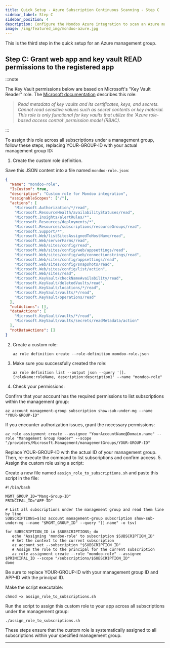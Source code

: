 ```yaml
---
title: Quick Setup - Azure Subscription Continuous Scanning - Step C
sidebar_label: Step C
sidebar_position: 4
description: Configure the Mondoo Azure integration to scan an Azure management group. Step C is to grant web app and key vault READ permissions to the registered app.
image: /img/featured_img/mondoo-azure.jpg
---
```


This is the third step in the quick setup for an Azure management group.

## Step C: Grant web app and key vault READ permissions to the registered app

:::note

The Key Vault permissions below are based on Microsoft's "Key Vault Reader" role. The [Microsoft documentation](https://learn.microsoft.com/en-us/azure/role-based-access-control/built-in-roles) describes this role:

> _Read metadata of key vaults and its certificates, keys, and secrets. Cannot read sensitive values such as secret contents or key material. This role is only functional for key vaults that utilize the 'Azure role-based access control' permission model (RBAC)._

:::

To assign this role across all subscriptions under a management group, follow these steps, replacing YOUR-GROUP-ID with your actual management group ID:


1. Create the custom role definition.

  Save this JSON content into a file named `mondoo-role.json`:

   ```json
   {
     "Name": "mondoo-role",
     "IsCustom": true,
     "description": "Custom role for Mondoo integration",
     "assignableScopes": ["/"],
     "actions": [
       "Microsoft.Authorization/*/read",
       "Microsoft.ResourceHealth/availabilityStatuses/read",
       "Microsoft.Insights/alertRules/*",
       "Microsoft.Resources/deployments/*",
       "Microsoft.Resources/subscriptions/resourceGroups/read",
       "Microsoft.Support/*",
       "Microsoft.Web/listSitesAssignedToHostName/read",
       "Microsoft.Web/serverFarms/read",
       "Microsoft.Web/sites/config/read",
       "Microsoft.Web/sites/config/web/appsettings/read",
       "Microsoft.Web/sites/config/web/connectionstrings/read",
       "Microsoft.Web/sites/config/appsettings/read",
       "Microsoft.web/sites/config/snapshots/read",
       "Microsoft.Web/sites/config/list/action",
       "Microsoft.Web/sites/read",
       "Microsoft.KeyVault/checkNameAvailability/read",
       "Microsoft.KeyVault/deletedVaults/read",
       "Microsoft.KeyVault/locations/*/read",
       "Microsoft.KeyVault/vaults/*/read",
       "Microsoft.KeyVault/operations/read"
     ],
     "notActions": [],
     "dataActions": [
       "Microsoft.KeyVault/vaults/*/read",
       "Microsoft.KeyVault/vaults/secrets/readMetadata/action"
     ],
     "notDataActions": []
   }
   ```

2. Create a custom role:

   ```
   az role definition create --role-definition mondoo-role.json
   ```

3. Make sure you successfully created the role:

   ```
   az role definition list --output json --query '[].{roleName:roleName, description:description}' --name "mondoo-role"
   ```

4. Check your permissions:

  Confirm that your account has the required permissions to list subscriptions within the management group:

  ```
  az account management-group subscription show-sub-under-mg --name "YOUR-GROUP-ID"
  ```

  If you encounter authorization issues, grant the necessary permissions:
  ```
  az role assignment create --assignee "YourAccountName@Domain.name" --role "Management Group Reader" --scope "/providers/Microsoft.Management/managementGroups/YOUR-GROUP-ID"
  ```

  Replace YOUR-GROUP-ID with the actual ID of your management group. Then, re-execute the command to list subscriptions and confirm access.
5. Assign the custom role using a script:

  Create a new file named `assign_role_to_subscriptions.sh` and paste this script in the file:


   ```
  #!/bin/bash

  MGMT_GROUP_ID="Mang-Group-ID"
  PRINCIPAL_ID="APP-ID"

  # List all subscriptions under the management group and read them line by line
  SUBSCRIPTIONS=$(az account management-group subscription show-sub-under-mg --name "$MGMT_GROUP_ID" --query "[].name" -o tsv)

  for SUBSCRIPTION_ID in $SUBSCRIPTIONS; do
      echo "Assigning 'mondoo-role' to subscription $SUBSCRIPTION_ID"
      # Set the context to the current subscription
      az account set --subscription "$SUBSCRIPTION_ID"
      # Assign the role to the principal for the current subscription
      az role assignment create --role "mondoo-role" --assignee $PRINCIPAL_ID --scope "/subscriptions/$SUBSCRIPTION_ID"
  done
   ```

  Be sure to replace YOUR-GROUP-ID with your management group ID and APP-ID with the principal ID.

  Make the script executable:

   ```
   chmod +x assign_role_to_subscriptions.sh
   ```

   Run the script to assign this custom role to your app across all subscriptions under the management group:

   ```
   ./assign_role_to_subscriptions.sh
   ```

  These steps ensure that the custom role is systematically assigned to all subscriptions within your specified management group.

---
